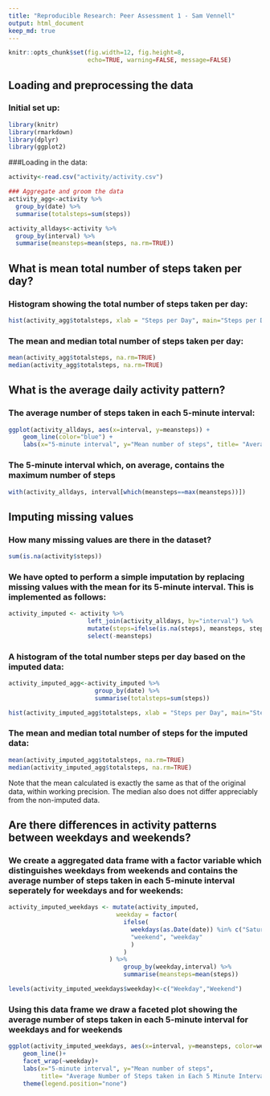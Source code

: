 ---
title: "Reproducible Research: Peer Assessment 1 - Sam Vennell"
output: html_document
keep_md: true
---

```{r global_options, include=FALSE}
knitr::opts_chunk$set(fig.width=12, fig.height=8,
                      echo=TRUE, warning=FALSE, message=FALSE)
```



## Loading and preprocessing the data

### Initial set up: 
```{r set_up}
library(knitr)
library(rmarkdown)
library(dplyr)
library(ggplot2)
```

###Loading in the data:
```{r}
activity<-read.csv("activity/activity.csv")
```

```{r}
### Aggregate and groom the data
activity_agg<-activity %>%
  group_by(date) %>%
  summarise(totalsteps=sum(steps))
```

```{r}
activity_alldays<-activity %>%
  group_by(interval) %>%
  summarise(meansteps=mean(steps, na.rm=TRUE))

```


## What is mean total number of steps taken per day?

### Histogram showing the total number of steps taken per day:

```{r hist1}
hist(activity_agg$totalsteps, xlab = "Steps per Day", main="Steps per Day", col="blue", breaks = seq(0,25000,2500))
```

### The mean and median total number of steps taken per day:

```{r}
mean(activity_agg$totalsteps, na.rm=TRUE)
median(activity_agg$totalsteps, na.rm=TRUE)
```

## What is the average daily activity pattern?

### The average number of steps taken in each 5-minute interval:

```{r avg_nonimputed}
ggplot(activity_alldays, aes(x=interval, y=meansteps)) +
    geom_line(color="blue") + 
    labs(x="5-minute interval", y="Mean number of steps", title= "Average Number of Steps taken in Each 5 Minute Interval")
```

### The 5-minute interval which, on average, contains the maximum number of steps

```{r}
with(activity_alldays, interval[which(meansteps==max(meansteps))])
```

## Imputing missing values

### How many missing values are there in the dataset?

```{r}
sum(is.na(activity$steps))
```

### We have opted to perform a simple imputation by replacing missing values with the mean for its 5-minute interval.  This is implemented as follows:

```{r}
activity_imputed <- activity %>% 
                      left_join(activity_alldays, by="interval") %>%
                      mutate(steps=ifelse(is.na(steps), meansteps, steps)) %>%
                      select(-meansteps)
```

### A histogram of the total number steps per day based on the imputed data:

```{r hist2}
activity_imputed_agg<-activity_imputed %>%
                        group_by(date) %>%
                        summarise(totalsteps=sum(steps))

hist(activity_imputed_agg$totalsteps, xlab = "Steps per Day", main="Steps per Day", col="blue", breaks = seq(0,25000,2500))
```

### The mean and median total number of steps for the imputed data:

```{r}
mean(activity_imputed_agg$totalsteps, na.rm=TRUE)
median(activity_imputed_agg$totalsteps, na.rm=TRUE)
```

Note that the mean calculated is exactly the same as that of the original data, within working precision.  The median also does not differ appreciably from the non-imputed data.

## Are there differences in activity patterns between weekdays and weekends?

### We create a aggregated data frame with a factor variable which distinguishes weekdays from weekends and contains the average number of steps taken in each 5-minute interval seperately for weekdays and for weekends:

```{r}
activity_imputed_weekdays <- mutate(activity_imputed,
                              weekday = factor(
                                ifelse(
                                  weekdays(as.Date(date)) %in% c("Saturday","Sunday"), 
                                  "weekend", "weekday"
                                  )
                                )
                            ) %>%
                                group_by(weekday,interval) %>%
                                summarise(meansteps=mean(steps))

levels(activity_imputed_weekdays$weekday)<-c("Weekday","Weekend")
```

### Using this data frame we draw a faceted plot showing the average number of steps taken in each 5-minute interval for weekdays and for weekends

```{r meanstepsweekdays}
ggplot(activity_imputed_weekdays, aes(x=interval, y=meansteps, color=weekday)) +
    geom_line()+
    facet_wrap(~weekday)+
    labs(x="5-minute interval", y="Mean number of steps", 
         title= "Average Number of Steps taken in Each 5 Minute Interval")+
    theme(legend.position="none")
```
